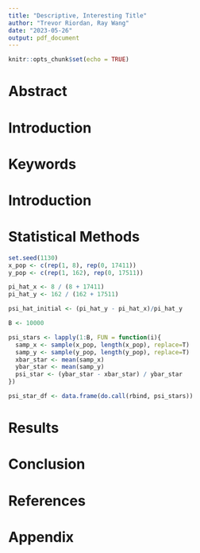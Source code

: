 ```yaml
---
title: "Descriptive, Interesting Title"
author: "Trevor Riordan, Ray Wang"
date: "2023-05-26"
output: pdf_document
---
```


```r
knitr::opts_chunk$set(echo = TRUE)
```

# Abstract

# Introduction

# Keywords

# Introduction

# Statistical Methods
```r
set.seed(1130)
x_pop <- c(rep(1, 8), rep(0, 17411))
y_pop <- c(rep(1, 162), rep(0, 17511))

pi_hat_x <- 8 / (8 + 17411)
pi_hat_y <- 162 / (162 + 17511)

psi_hat_initial <- (pi_hat_y - pi_hat_x)/pi_hat_y

B <- 10000

psi_stars <- lapply(1:B, FUN = function(i){
  samp_x <- sample(x_pop, length(x_pop), replace=T)
  samp_y <- sample(y_pop, length(y_pop), replace=T)
  xbar_star <- mean(samp_x)
  ybar_star <- mean(samp_y)
  psi_star <- (ybar_star - xbar_star) / ybar_star
})

psi_star_df <- data.frame(do.call(rbind, psi_stars))
```

# Results

# Conclusion

# References

# Appendix



